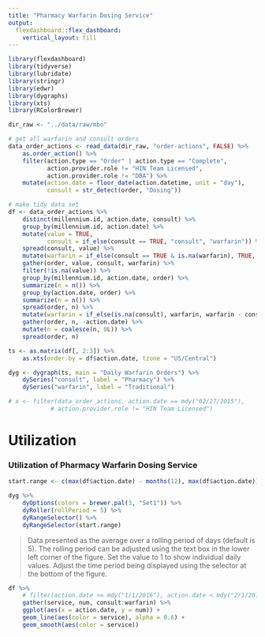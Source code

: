 ```yaml
---
title: "Pharmacy Warfarin Dosing Service"
output: 
  flexdashboard::flex_dashboard:
    vertical_layout: fill
---
```


```r
library(flexdashboard)
library(tidyverse)
library(lubridate)
library(stringr)
library(edwr)
library(dygraphs)
library(xts)
library(RColorBrewer)

dir_raw <- "../data/raw/mbo"

# get all warfarin and consult orders
data_order_actions <- read_data(dir_raw, "order-actions", FALSE) %>%
    as.order_action() %>%
    filter(action.type == "Order" | action.type == "Complete",
           action.provider.role != "HIN Team Licensed",
           action.provider.role != "DBA") %>%
    mutate(action.date = floor_date(action.datetime, unit = "day"),
           consult = str_detect(order, "Dosing"))

# make tidy data set
df <- data_order_actions %>%
    distinct(millennium.id, action.date, consult) %>%
    group_by(millennium.id, action.date) %>%
    mutate(value = TRUE,
           consult = if_else(consult == TRUE, "consult", "warfarin")) %>%
    spread(consult, value) %>%
    mutate(warfarin = if_else(consult == TRUE & is.na(warfarin), TRUE, warfarin)) %>%
    gather(order, value, consult, warfarin) %>%
    filter(!is.na(value)) %>%
    group_by(millennium.id, action.date, order) %>%
    summarize(n = n()) %>%
    group_by(action.date, order) %>%
    summarize(n = n()) %>%
    spread(order, n) %>%
    mutate(warfarin = if_else(is.na(consult), warfarin, warfarin - consult)) %>%
    gather(order, n, -action.date) %>%
    mutate(n = coalesce(n, 0L)) %>%
    spread(order, n) 

ts <- as.matrix(df[, 2:3]) %>% 
    as.xts(order.by = df$action.date, tzone = "US/Central")

dyg <- dygraph(ts, main = "Daily Warfarin Orders") %>%
    dySeries("consult", label = "Pharmacy") %>%
    dySeries("warfarin", label = "Traditional") 

# x <- filter(data_order_actions, action.date == mdy("02/27/2015"),
            # action.provider.role != "HIN Team Licensed")
```

Utilization
========================================================

### Utilization of Pharmacy Warfarin Dosing Service

```r
start.range <- c(max(df$action.date) - months(12), max(df$action.date))

dyg %>%
    dyOptions(colors = brewer.pal(3, "Set1")) %>%
    dyRoller(rollPeriod = 5) %>%
    dyRangeSelector() %>%
    dyRangeSelector(start.range)

```

> Data presented as the average over a rolling period of days (default is 5). The rolling period can be adjusted using the text box in the lower left corner of the figure. Set the value to 1 to show individual daily values. Adjust the time period being displayed using the selector at the bottom of the figure.

```r
df %>%
    # filter(action.date >= mdy("1/1/2016"), action.date < mdy("2/1/2017")) %>%
    gather(service, num, consult:warfarin) %>% 
    ggplot(aes(x = action.date, y = num)) +
    geom_line(aes(color = service), alpha = 0.6) +
    geom_smooth(aes(color = service))
```


